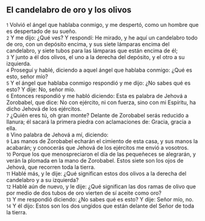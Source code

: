 == El candelabro de oro y los olivos ==

{{anchor|1}} <small>1</small> Volvió el ángel que hablaba conmigo, y me despertó, como un hombre que es despertado de su sueño.<br>
{{anchor|2}} <small>2</small> Y me dijo: ¿Qué ves? Y respondí: He mirado, y he aquí un candelabro todo de oro, con un depósito encima, y sus siete lámparas encima del candelabro, y siete tubos para las lámparas que están encima de él;<br>
{{anchor|3}} <small>3</small> Y junto a él dos olivos, el uno a la derecha del depósito, y el otro a su izquierda.<br>
{{anchor|4}} <small>4</small> Proseguí y hablé, diciendo a aquel ángel que hablaba conmigo: ¿Qué es esto, señor mío?<br>
{{anchor|5}} <small>5</small> Y el ángel que hablaba conmigo respondió y me dijo: ¿No sabes qué es esto? Y dije: No, señor mío.<br>
{{anchor|6}} <small>6</small> Entonces respondió y me habló diciendo: Esta es palabra de Jehová a Zorobabel, que dice: No con ejército, ni con fuerza, sino con mi Espíritu, ha dicho Jehová de los ejércitos.<br>
{{anchor|7}} <small>7</small> ¿Quién eres tú, oh gran monte? Delante de Zorobabel serás reducido a llanura; él sacará la primera piedra con aclamaciones de: Gracia, gracia a ella.<br>
{{anchor|8}} <small>8</small> Vino palabra de Jehová a mí, diciendo:<br>
{{anchor|9}} <small>9</small> Las manos de Zorobabel echarán el cimiento de esta casa, y sus manos la acabarán; y conocerás que Jehová de los ejércitos me envió a vosotros.<br>
{{anchor|10}} <small>10</small> Porque los que menospreciaron el día de las pequeñeces se alegrarán, y verán la plomada en la mano de Zorobabel. Estos siete son los ojos de Jehová, que recorren toda la tierra.<br>
{{anchor|11}} <small>11</small> Hablé más, y le dije: ¿Qué significan estos dos olivos a la derecha del candelabro y a su izquierda?<br>
{{anchor|12}} <small>12</small> Hablé aún de nuevo, y le dije: ¿Qué significan las dos ramas de olivo que por medio de dos tubos de oro vierten de sí aceite como oro?<br>
{{anchor|13}} <small>13</small> Y me respondió diciendo: ¿No sabes qué es esto? Y dije: Señor mío, no.<br>
{{anchor|14}} <small>14</small> Y él dijo: Estos son los dos ungidos que están delante del Señor de toda la tierra.<br>
